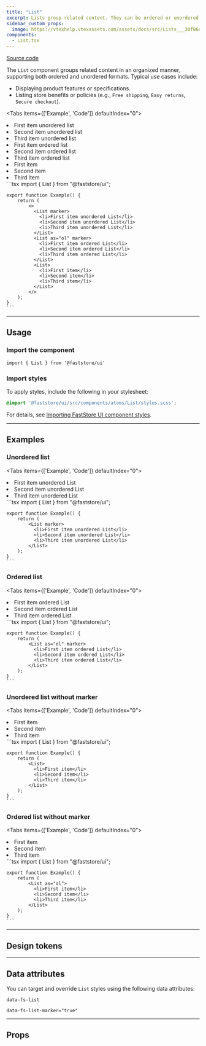 ```yaml
---
title: "List"
excerpt: Lists group-related content. They can be ordered or unordered.
sidebar_custom_props:
  image: https://vtexhelp.vtexassets.com/assets/docs/src/Lists___30f86e23fa668d02441cd1173fc000a9.png
components:
  - List.tsx
---
```


[<i class="fa-brands fa-github"></i> Source code](https://github.com/vtex/faststore/tree/main/packages/components/src/atoms/List)

The `List` component groups related content in an organized manner, supporting both ordered and unordered formats. Typical use cases include:

- Displaying product features or specifications.
- Listing store benefits or policies (e.g., `Free shipping`, `Easy returns`, `Secure checkout`).

<Tabs items={['Example', 'Code']} defaultIndex="0">
  <Tab>
    <OverviewSection bigGap>
      <List marker>
        <li>First item unordered list</li>
        <li>Second item unordered list</li>
        <li>Third item unordered list</li>
      </List>
      <List as="ol" marker>
        <li>First item ordered list</li>
        <li>Second item ordered list</li>
        <li>Third item ordered list</li>
      </List>
      <List>
        <li>First item</li>
        <li>Second item</li>
        <li>Third item</li>
      </List>
    </OverviewSection>
  </Tab>
  <Tab>
    ```tsx
    import { List } from "@faststore/ui";

    export function Example() {
        return (
            <>
              <List marker>
                <li>First item unordered List</li>
                <li>Second item unordered List</li>
                <li>Third item unordered List</li>
              </List>
              <List as="ol" marker>
                <li>First item ordered List</li>
                <li>Second item ordered List</li>
                <li>Third item ordered List</li>
              </List>
              <List>
                <li>First item</li>
                <li>Second item</li>
                <li>Third item</li>
              </List>
            </>
        );
    }
    ```
  </Tab>
</Tabs>

---

## Usage

### Import the component

```tsx
import { List } from '@faststore/ui'
```

### Import styles

To apply styles, include the following in your stylesheet:

```scss
@import '@faststore/ui/src/components/atoms/List/styles.scss';
```

For details, see [Importing FastStore UI component styles](https://developers.vtex.com/docs/guides/faststore/using-themes-importing-ui-components-styles).

---

## Examples

### Unordered list

<Tabs items={['Example', 'Code']} defaultIndex="0">
  <Tab>
    <OverviewSection>
      <List marker>
        <li>First item unordered List</li>
        <li>Second item unordered List</li>
        <li>Third item unordered List</li>
      </List>
    </OverviewSection>
  </Tab>
  <Tab>
    ```tsx
    import { List } from "@faststore/ui";

    export function Example() {
        return (
            <List marker>
              <li>First item unordered List</li>
              <li>Second item unordered List</li>
              <li>Third item unordered List</li>
            </List>
        );
    }
    ```
  </Tab>
</Tabs>

### Ordered list

<Tabs items={['Example', 'Code']} defaultIndex="0">
  <Tab>
    <OverviewSection>
      <List as="ol" marker>
        <li>First item ordered List</li>
        <li>Second item ordered List</li>
        <li>Third item ordered List</li>
      </List>
    </OverviewSection>
  </Tab>
  <Tab>
    ```tsx
    import { List } from "@faststore/ui";

    export function Example() {
        return (
            <List as="ol" marker>
              <li>First item ordered List</li>
              <li>Second item ordered List</li>
              <li>Third item ordered List</li>
            </List>
        );
    }
    ```
  </Tab>
</Tabs>

### Unordered list without marker

<Tabs items={['Example', 'Code']} defaultIndex="0">
  <Tab>
    <OverviewSection>
      <List>
        <li>First item</li>
        <li>Second item</li>
        <li>Third item</li>
      </List>
    </OverviewSection>
  </Tab>
  <Tab>
    ```tsx
    import { List } from "@faststore/ui";

    export function Example() {
        return (
            <List>
              <li>First item</li>
              <li>Second item</li>
              <li>Third item</li>
            </List>
        );
    }
    ```
  </Tab>
</Tabs>

### Ordered list without marker

<Tabs items={['Example', 'Code']} defaultIndex="0">
  <Tab>
    <OverviewSection>
      <List as="ol">
        <li>First item</li>
        <li>Second item</li>
        <li>Third item</li>
      </List>
    </OverviewSection>
  </Tab>
  <Tab>
    ```tsx
    import { List } from "@faststore/ui";

    export function Example() {
        return (
            <List as="ol">
              <li>First item</li>
              <li>Second item</li>
              <li>Third item</li>
            </List>
        );
    }
    ```
  </Tab>
</Tabs>

---

## Design tokens

<TokenTable>
  <TokenRow token="--fs-list-style-unordered" value="initial" />
  <TokenRow token="--fs-list-style-ordered" value="decimal" />
</TokenTable>

---

## Data attributes

You can target and override `List` styles using the following data attributes:

`data-fs-list`

`data-fs-list-marker="true"`

---

## Props

<ComponentPropsSection component="List" />
